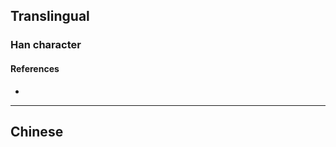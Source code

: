 {{also|塒}}
{{character info}}
==Translingual==

===Han character===
{{Han char|rn=32|rad=土|as=07|sn=10|four=|canj=GADI|ids=⿰土时}}

====References====
* {{Han ref|kx=0230.121|hdz=10444.010|uh=57D8|ud=22488}}

----

==Chinese==
{{zh-see|塒}}